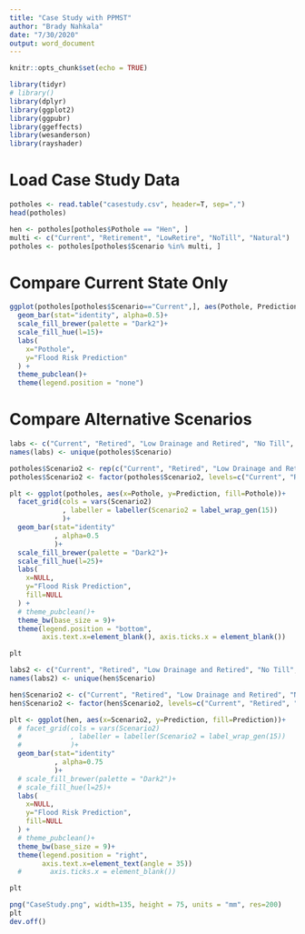 ```yaml
---
title: "Case Study with PPMST"
author: "Brady Nahkala"
date: "7/30/2020"
output: word_document
---
```


```r
knitr::opts_chunk$set(echo = TRUE)
```

```r
library(tidyr)
# library()
library(dplyr)
library(ggplot2)
library(ggpubr)
library(ggeffects)
library(wesanderson)
library(rayshader)
```


# Load Case Study Data

```r
potholes <- read.table("casestudy.csv", header=T, sep=",")
head(potholes)

hen <- potholes[potholes$Pothole == "Hen", ]
multi <- c("Current", "Retirement", "LowRetire", "NoTill", "Natural")
potholes <- potholes[potholes$Scenario %in% multi, ]
```

# Compare Current State Only

```r
ggplot(potholes[potholes$Scenario=="Current",], aes(Pothole, Prediction, fill=Pothole))+
  geom_bar(stat="identity", alpha=0.5)+
  scale_fill_brewer(palette = "Dark2")+
  scale_fill_hue(l=15)+
  labs(
    x="Pothole",
    y="Flood Risk Prediction"
  ) +
  theme_pubclean()+
  theme(legend.position = "none")
```
# Compare Alternative Scenarios

```r

labs <- c("Current", "Retired", "Low Drainage and Retired", "No Till", "Natural Prairie")
names(labs) <- unique(potholes$Scenario)

potholes$Scenario2 <- rep(c("Current", "Retired", "Low Drainage and Retired", "No Till", "Natural Prairie"), 4)
potholes$Scenario2 <- factor(potholes$Scenario2, levels=c("Current", "Retired", "Low Drainage and Retired", "No Till", "Natural Prairie"))

plt <- ggplot(potholes, aes(x=Pothole, y=Prediction, fill=Pothole))+
  facet_grid(cols = vars(Scenario2) 
             , labeller = labeller(Scenario2 = label_wrap_gen(15))
             )+
  geom_bar(stat="identity"
           , alpha=0.5
           )+
  scale_fill_brewer(palette = "Dark2")+
  scale_fill_hue(l=25)+
  labs(
    x=NULL,
    y="Flood Risk Prediction",
    fill=NULL
  ) +
  # theme_pubclean()+
  theme_bw(base_size = 9)+
  theme(legend.position = "bottom",
        axis.text.x=element_blank(), axis.ticks.x = element_blank())

plt
```

```r
labs2 <- c("Current", "Retired", "Low Drainage and Retired", "No Till", "Natural Prairie", "Low", "Medium", "High", "Conservation Till", "Low Drainage and No Till", "Retired and No Till", "Low Drainage and Con. Till", "Retirement and Con. Till")
names(labs2) <- unique(hen$Scenario)

hen$Scenario2 <- c("Current", "Retired", "Low Drainage and Retired", "No Till", "Natural Prairie", "Low", "Medium", "High", "Conservation Till", "Low Drainage and No Till", "Retired and No Till", "Low Drainage and Con. Till", "Retirement and Con. Till")
hen$Scenario2 <- factor(hen$Scenario2, levels=c("Current", "Retired", "Low Drainage and Retired", "No Till", "Natural Prairie", "Low", "Medium", "High", "Conservation Till", "Low Drainage and No Till", "Retired and No Till", "Low Drainage and Con. Till", "Retirement and Con. Till"))

plt <- ggplot(hen, aes(x=Scenario2, y=Prediction, fill=Prediction))+
  # facet_grid(cols = vars(Scenario2) 
  #            , labeller = labeller(Scenario2 = label_wrap_gen(15))
  #            )+
  geom_bar(stat="identity"
           , alpha=0.75
           )+
  # scale_fill_brewer(palette = "Dark2")+
  # scale_fill_hue(l=25)+
  labs(
    x=NULL,
    y="Flood Risk Prediction",
    fill=NULL
  ) +
  # theme_pubclean()+
  theme_bw(base_size = 9)+
  theme(legend.position = "right",
        axis.text.x=element_text(angle = 35))
  #       axis.ticks.x = element_blank())

plt
```



```r
png("CaseStudy.png", width=135, height = 75, units = "mm", res=200)
plt
dev.off()
```



